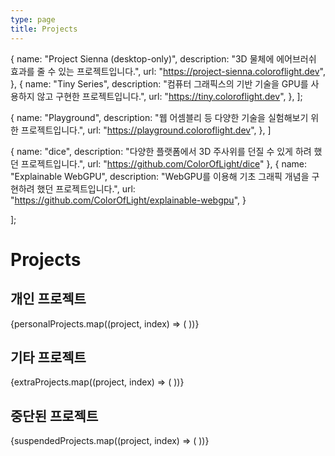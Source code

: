 ```yaml
---
type: page
title: Projects
---
```



  {
    name: "Project Sienna (desktop-only)",
    description: "3D 물체에 에어브러쉬 효과를 줄 수 있는 프로젝트입니다.",
    url: "https://project-sienna.coloroflight.dev",
  },
  {
    name: "Tiny Series",
    description: "컴퓨터 그래픽스의 기반 기술을 GPU를 사용하지 않고 구현한 프로젝트입니다.",
    url: "https://tiny.coloroflight.dev",
  },
];

  {
    name: "Playground",
    description: "웹 어셈블리 등 다양한 기술을 실험해보기 위한 프로젝트입니다.",
    url: "https://playground.coloroflight.dev",
  },
]

  {
    name: "dice",
    description: "다양한 플랫폼에서 3D 주사위를 던질 수 있게 하려 했던 프로젝트입니다.",
    url: "https://github.com/ColorOfLight/dice"
  },
  {
    name: "Explainable WebGPU",
    description: "WebGPU를 이용해 기초 그래픽 개념을 구현하려 했던 프로젝트입니다.",
    url: "https://github.com/ColorOfLight/explainable-webgpu",
  }
  
];

# Projects

## 개인 프로젝트

<ProjectList>
  {personalProjects.map((project, index) => (
    <ProjectCard key={index} {...project} />
  ))}
</ProjectList>

## 기타 프로젝트

<ProjectList>
  {extraProjects.map((project, index) => (
    <ProjectCard key={index} {...project} />
  ))}
</ProjectList>

## 중단된 프로젝트

<ProjectList>
  {suspendedProjects.map((project, index) => (
    <ProjectCard key={index} {...project} />
  ))}
</ProjectList>

